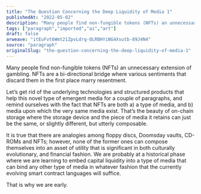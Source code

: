 ```yaml
---
title: "The Question Concerning the Deep Liquidity of Media 1"
publishedAt: "2022-05-02"
description: "Many people find non-fungible tokens (NFTs) an unnecessary extension of gambling. NFTs are a bi-directional bridge where various sentiments that disc......"
tags: ["paragraph","imported","ai","art"]
draft: false
arweave: "itEuFvt6Wmt21ZpvLdrq-OLRBHYiNG4Xsutb-89J4N4"
source: "paragraph"
originalSlug: "the-question-concerning-the-deep-liquidity-of-media-1"
---
```


Many people find non-fungible tokens (NFTs) an unnecessary extension of gambling. NFTs are a bi-directional bridge where various sentiments that discard them in the first place marry resentment.

Let’s get rid of the underlying technologies and structured products that help this novel type of emergent media for a couple of paragraphs, and remind ourselves with the fact that NFTs are both a) a type of media, and b) media upon which the very same media exist. That’s the beauty of on-chain storage where the storage device and the piece of media it retains can just be the same, or slightly different, but utterly composable.

It is true that there are analogies among floppy discs, Doomsday vaults, CD-ROMs and NFTs; however, none of the former ones can compose themselves into an asset of utility that is significant in both culturally evolutionary, and financial fashion. We are probably at a historical phase where we are learning to embed capital liquidity into a type of media that can bind any other type of media in whatever fashion that the currently evolving smart contract languages will suffice.

That is why we are early.